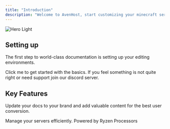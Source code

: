 ```yaml
---
title: "Introduction"
description: "Welcome to AvenHost, start customizing your minecraft server with AvenHosting"
---
```


<img
  className="block dark:hidden"
  src="/images/hero-light.png"
  alt="Hero Light"
/>

## Setting up

The first step to world-class documentation is setting up your editing environments.

<CardGroup cols={2}>
  <Card title="Get Started" icon="pen-to-square" href="/quickstart">
    Click me to get started with the basics.
  </Card>
  <Card title="Need help? Join our discord" icon="image" href="https://discord.gg/g463C8XK7b">
    If you feel something is not quite right or need support join our discord server.
  </Card>
</CardGroup>

## Key Features

Update your docs to your brand and add valuable content for the best user conversion.

<CardGroup cols={2}>
  <Card title="Pterodactyl Panel" icon="code" href="https://mintlify.com/docs/api-playground/openapi">
    Manage your servers efficiently.
  </Card>
  <Card title="Updated Hardwares." icon="screwdriver-wrench">
    Powered by Ryzen Processors
  </Card>
</CardGroup>
